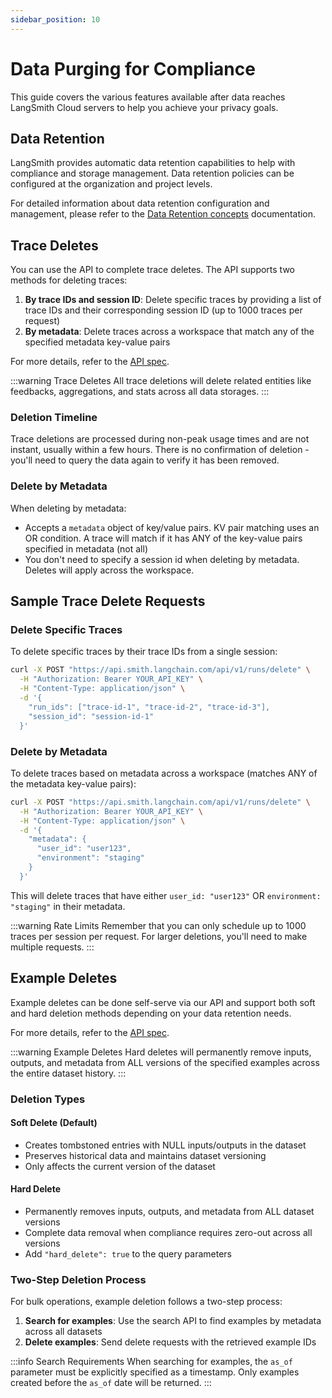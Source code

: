 ```yaml
---
sidebar_position: 10
---
```


# Data Purging for Compliance

This guide covers the various features available after data reaches LangSmith Cloud servers to help you achieve your privacy goals.

## Data Retention

LangSmith provides automatic data retention capabilities to help with compliance and storage management. Data retention policies can be configured at the organization and project levels.

For detailed information about data retention configuration and management, please refer to the [Data Retention concepts](/administration/concepts#data-retention) documentation.

## Trace Deletes

You can use the API to complete trace deletes. The API supports two methods for deleting traces:

1. **By trace IDs and session ID**: Delete specific traces by providing a list of trace IDs and their corresponding session ID (up to 1000 traces per request)
2. **By metadata**: Delete traces across a workspace that match any of the specified metadata key-value pairs

For more details, refer to the [API spec](https://api.smith.langchain.com/redoc#tag/run/operation/delete_runs_api_v1_runs_delete_post).

:::warning Trace Deletes
All trace deletions will delete related entities like feedbacks, aggregations, and stats across all data storages.
:::

### Deletion Timeline

Trace deletions are processed during non-peak usage times and are not instant, usually within a few hours. There is no confirmation of deletion - you'll need to query the data again to verify it has been removed.

### Delete by Metadata

When deleting by metadata:

- Accepts a `metadata` object of key/value pairs. KV pair matching uses an OR condition. A trace will match if it has ANY of the key-value pairs specified in metadata (not all)
- You don't need to specify a session id when deleting by metadata. Deletes will apply across the workspace.

## Sample Trace Delete Requests

### Delete Specific Traces

To delete specific traces by their trace IDs from a single session:

```bash
curl -X POST "https://api.smith.langchain.com/api/v1/runs/delete" \
  -H "Authorization: Bearer YOUR_API_KEY" \
  -H "Content-Type: application/json" \
  -d '{
    "run_ids": ["trace-id-1", "trace-id-2", "trace-id-3"],
    "session_id": "session-id-1"
  }'
```

### Delete by Metadata

To delete traces based on metadata across a workspace (matches ANY of the metadata key-value pairs):

```bash
curl -X POST "https://api.smith.langchain.com/api/v1/runs/delete" \
  -H "Authorization: Bearer YOUR_API_KEY" \
  -H "Content-Type: application/json" \
  -d '{
    "metadata": {
      "user_id": "user123",
      "environment": "staging"
    }
  }'
```

This will delete traces that have either `user_id: "user123"` OR `environment: "staging"` in their metadata.

:::warning Rate Limits
Remember that you can only schedule up to 1000 traces per session per request. For larger deletions, you'll need to make multiple requests.
:::

## Example Deletes

Example deletes can be done self-serve via our API and support both soft and hard deletion methods depending on your data retention needs.

For more details, refer to the [API spec](https://api.smith.langchain.com/redoc#tag/examples/operation/delete_examples_api_v1_examples_delete).

:::warning Example Deletes
Hard deletes will permanently remove inputs, outputs, and metadata from ALL versions of the specified examples across the entire dataset history.
:::

### Deletion Types

#### Soft Delete (Default)

- Creates tombstoned entries with NULL inputs/outputs in the dataset
- Preserves historical data and maintains dataset versioning
- Only affects the current version of the dataset

#### Hard Delete

- Permanently removes inputs, outputs, and metadata from ALL dataset versions
- Complete data removal when compliance requires zero-out across all versions
- Add `"hard_delete": true` to the query parameters

### Two-Step Deletion Process

For bulk operations, example deletion follows a two-step process:

1. **Search for examples**: Use the search API to find examples by metadata across all datasets
2. **Delete examples**: Send delete requests with the retrieved example IDs

:::info Search Requirements
When searching for examples, the `as_of` parameter must be explicitly specified as a timestamp. Only examples created before the `as_of` date will be returned.
:::
